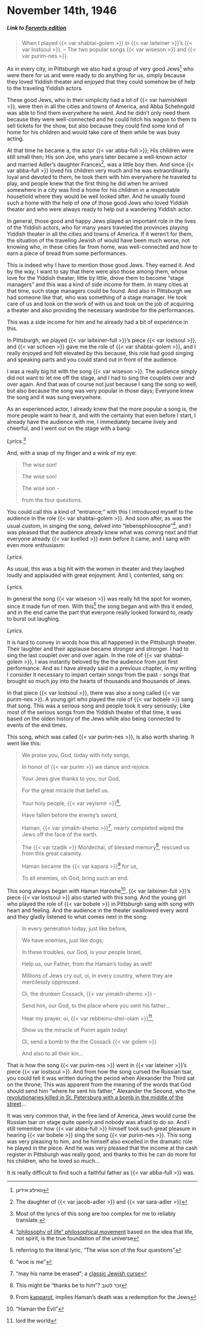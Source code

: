 # November 14th, 1946

##### _Link to [Forverts edition](https://www.nli.org.il/en/newspapers/frw/1946/11/14/01/)_ {.unnumbered}

> When I played {{< var shabtai-golem >}} in {{< var laiteiner >}}'s {{< var lostsoul >}}. -- The two popular songs {{< var wiseson >}} and {{< var purim-nes >}}.


As in every city, in Pittsburgh we also had a group of very good Jews^[וואילע אידען] who were there for us and were ready to do anything for us, simply because they loved Yiddish theater and enjoyed that they could somehow be of help to the traveling Yiddish actors.

These good Jews, who in their simplicity had a lot of {{< var haimishkeit >}}, were then in all the cities and towns of America, and Abba Schehngold was able to find them everywhere he went. And he didn't only need them because they were well-connected and he could hitch his wagon to them to sell tickets for the show, but also because they could find some kind of home for his children and would take care of them while he was busy acting. 

At that time he became a, the actor {{< var abba-full >}}; His children were still small then; His son Joe, who years later became a well-known actor and married Adler's daughter Frances^[The daughter of {{< var jacob-adler >}} and {{< var sara-adler >}}], was a little boy then. And since {{< var abba-full >}} loved his children very much and he was extraordinarily loyal and devoted to them, he took them with him everywhere he traveled to play, and people knew that the first thing he did when he arrived somewhere in a city was find a home for his children in a respectable household where they would be well looked after. And he usually found such a home with the help of one of those good Jews who loved Yiddish theater and who were always ready to help out a wandering Yiddish actor.

In general, those good and happy Jews played an important role in the lives of the Yiddish actors, who for many years traveled the provinces playing Yiddish theater in all the cities and towns of America. If it weren't for them, the situation of the traveling Jewish of would have been much worse, not knowing who, in these cities far from home, was well-connected and how to earn a piece of bread from some performances.

This is indeed why I have to mention those good Jews. They earned it. And by the way, I want to say that there were also those among them, whose love for the Yiddish theater, little by little, drove them to become "stage managers" and this was a kind of side income for them. In many cities at that time, such stage managers could be found. And also in Pittsburgh we had someone like that, who was something of a stage manager. He took care of us and took on the work of  with us and took on the job of acquiring a theater and also providing the necessary wardrobe for the performances.

This was a side income for him and he already had a bit of experience in this.

In Pittsburgh, we played {{< var laiteiner-full >}}'s piece {{< var lostsoul >}}, and {{< var schoen >}} gave me the role of {{< var shabtai-golem >}}, and I really enjoyed and felt elevated by this because, this role had good singing and speaking parts and you could stand out in front of the audience.


I was a really big hit with the song {{< var wiseson >}}. The audience simply did not want to let me off the stage, and I had to sing the couplets over and over again. And that was of course not just because I sang the song so well, but also because the song was very popular in those days; Everyone knew the song and it was sung everywhere.

As an experienced actor, I already knew that the more popular a song is, the more people want to hear it, and with the certainty that even before I start, I already have the audience with me, I immediately became lively and cheerful, and I went out on the stage with a bang: 

_Lyrics._^[Most of the lyrics of this song are too complex for me to reliably translate.]


And, with a snap of my finger and a wink of my eye:

> The wise son!
>
> The wise son!
>
> The wise son - 
>
> from the four questions.


You could call this a kind of "entrance;" with this I introduced myself to the audience in the role {{< var shabtai-golem >}}. And soon after, as was the usual custom, in singing the song, delved into "lebensphilosophie"^[["philosophy of life" philosophical movement](https://en.wikipedia.org/wiki/Lebensphilosophie) based on the idea that life, not spirit, is the true foundation of the universe], and I was pleased that the audience already knew what was coming next and that everyone already {{< var kvelled >}} even before it came, and I sang with even more enthusiasm:

_Lyrics._

As usual, this was a big hit with the women in theater and they laughed loudly and applauded with great enjoyment. And I, contented, sang on:

_Lyrics._

In general the song {{< var wiseson >}} was really hit the spot for women, since it made fun of men. With this^[referring to the literal lyric, "The wise son of the four questions"] the song began and with this it ended, and in the end came the part that everyone really looked forward to, ready to burst out laughing.

_Lyrics._

It is hard to convey in words how this all happened in the Pittsburgh theater. Their laughter and their applause became stronger and stronger. I had to sing the last couplet over and over again. In the role of {{< var shabtai-golem >}}, I was instantly beloved by the the audience from just first performance. And as I have already said in a previous chapter, in my writing I consider it necessary to impart certain songs from the past - songs that brought so much joy into the hearts of thousands and thousands of Jews.

In that piece {{< var lostsoul >}}, there was also a song called {{< var purim-nes >}}. A young girl who played the role of {{< var bobele >}} sang that song. This was a serious song and people took it very seriously; Like most of the serious songs from the Yiddish theater of that time, it was based on the olden history of the Jews while also being connected to events of the end times.

This song, which was called {{< var purim-nes >}}, is also worth sharing. It went like this:


> We praise you, God, today with holy songs,
>
> In honor of {{< var purim >}} we dance and rejoice.
>
> Your Jews give thanks to you, our God,
>
> For the great miracle that befell us. 
>
> Your holy people, {{< var veyismir >}}^["woe is me"], 
>
> Have fallen before the enemy's sword,
>
> Haman, {{< var yimakh-shemo >}}^["may his name be erased"; a [classic Jewish curse](https://en.wikipedia.org/wiki/Yimakh_shemo)], nearly completed wiped the Jews off the face of the earth.
>
> The {{< var tzadik >}} Mordechai, of blessed memory^[This might be "thanks be to him"? זכר לטוב], rescued us from this great calamity.
>
> Haman became the {{< var kapara >}}^[From [kapparot](https://en.wikipedia.org/wiki/Kapparot), implies Haman's death was a redemption for the Jews] for us, 
>
> To all enemies, oh God, bring such an end.

This song always began with Haman Haroshe^["Haman the Evil"]. {{< var laiteiner-full >}}'s piece {{< var lostsoul >}} also started with this song. And the young girl who played the role of {{< var bobele >}} in Pittsburgh sang with song with heart and feeling. And the audience in the theater swallowed every word and they gladly listened to what comes next in the song:

> In every generation today, just like before,
>
> We have enemies, just like dogs;
>
> In these troubles, our God, is your people Israel,
>
> Help us, our Father, from the Haman's today as well!
>
> Millions of Jews cry out, oi, in every country, where they are mercilessly oppressed.
>
> Oi, the drunken Cossack, {{< var yimakh-shemo >}} - 
>
> Send him, our God, to the place where you sent his father...
>
> Hear my prayer, oi, {{< var rebbeinu-shel-olam >}}^[lord the world], 
>
> Show us the miracle of Purim again today!
>
> Oi, send a bomb to the the Cossack {{< var golem >}}
>
> And also to all their kin...


That is how the song {{< var purim-nes >}} went in {{< var lateiner >}}'s piece {{< var lostsoul >}}. And from how the song cursed the Russian tsar, you could tell it was written during the period when Alexander the Third sat on the throne; This was apparent from the meaning of the words that God should send him "where he sent his father," Alexander the Second, who the [revolutionaries killed in St. Petersburg with a bomb in the middle of the street](https://en.wikipedia.org/wiki/Assassination_of_Alexander_II_of_Russia)... 


It was very common that, in the free land of America, Jews would curse the Russian tsar on stage quite openly and nobody was afraid to do so. And I still remember how {{< var abba-full >}} himself took such great pleasure in hearing {{< var bobele >}} sing the song  {{< var purim-nes >}}. This song was very pleasing to him, and he himself also excelled in the dramatic role he played in the piece. And he was very pleased that the income at the cash register in Pittsburgh was really good, and thanks to this he can do more for his children, who he loved so much...

It is really difficult to find such a faithful father as {{< var abba-full >}} was.

 